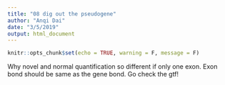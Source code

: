 ```yaml
---
title: "08 dig out the pseudogene"
author: "Anqi Dai"
date: "3/5/2019"
output: html_document
---
```


```r
knitr::opts_chunk$set(echo = TRUE, warning = F, message = F)
```

Why novel and normal quantification so different if only one exon.
Exon bond should be same as the gene bond. 
Go check the gtf!


```r

```

